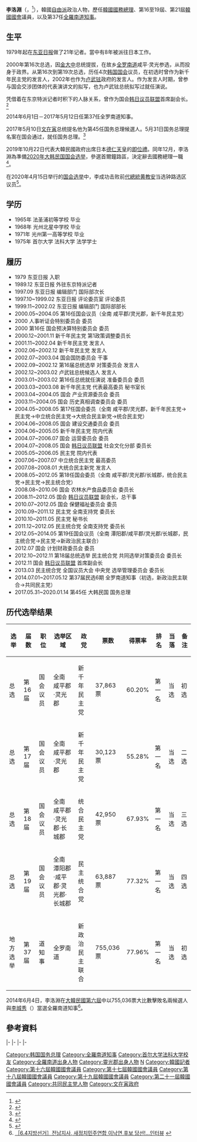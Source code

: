 {{Infobox_Officeholder
| name          = 李洛淵
| original_name = {{lang|ko|이낙연}}
| image         = South Korean Prime Minister Lee - 2017 (36235112603) (cropped).jpg
| office        = {{ROK}}第45任[[韓國國務總理|國務總理]]
| president     = [[文在寅|文在寅]]
| vicepremier   = {{list collapsed|[[柳一鎬|柳一鎬]]<br>{{link-ko|李俊植|이준식}}<br>[[金東兗|金東兗]]<br>{{link-ko|金相坤|김상곤}}<br>{{tsl|kr|홍남기|洪楠基}}<br>{{tsl|kr|유은혜|兪銀惠}}}}
| term_start    = 2017年5月31日
| term_end      = 2020年1月14日
| predecessor   = [[柳一鎬|柳一鎬]]{{small|（代理）}}
| successor     = [[丁世均|丁世均]]
| office1       = {{flagicon|South Korea}} 第16-19、21屆[[韓國國會|韓國國會]]議員
| term_start1   = 2020年5月31日
| term_end1     = 2021年9月15日
| successor1    = [[崔在亨|崔在亨]]
| constituency1 = [[首爾|首爾]][[鐘路區|鐘路區]]
| term_start2   = 2000年5月30日
| term_end2     = 2014年5月15日
| constituency2 = {{List collapsed|title=第16-19屆|1=[[全羅南道|全南]][[咸平郡|咸平郡]]、[[靈光郡|靈光郡]]<br>（第16、17屆）<br>[[全羅南道|全南]][[咸平郡|咸平郡]]、[[靈光郡|靈光郡]]、[[長城郡|長城郡]]<br>（第18屆）<br>[[全羅南道|全南]][[潭陽郡|潭陽郡]]、[[咸平郡|咸平郡]]、[[靈光郡|靈光郡]]、[[長城郡|長城郡]]<br>（第19屆）}}
| office3       = [[File:Flag_of_South_Jeolla_Province.svg|22px]] 第37任[[全羅南道知事|全羅南道知事]]
| term_start3   = 2014年7月1日
| term_end3     = 2017年5月12日
| predecessor3  = {{link-ko|朴晙瑩|박준영 (1946년)}}
| successor3    = 金甲燮{{small|（代理）}}<br>李在榮{{small|（代理）}}<br>[[金瑛錄|金瑛錄]]{{small|（正任）}}
| office4       = {{MPK}}第4任黨代表
| term_start4   = 2020年8月30日
| term_end4     = 2021年3月9日
| predecessor4  = [[李海瓚|李海瓚]]
| successor4    = [[金太年|金太年]]{{small|（代理）}}<br>[[都鍾煥|都鍾煥]]{{small|（非常對策委員長）}}
| birth_date    = {{birth date and age|1952|12|20}}
| birth_place   = {{KOR}}[[全羅南道|全羅南道]][[靈光郡|靈光郡]]{{tsl|kr|법성면|法聖面}}
| residence     = [[世宗特别自治市|世宗特别自治市]]
| spouse        = 金淑熙
| marriage_date =
| children      = 一子
| siblings      = 4子3女中 长子
| religion      = [[基督教|基督教]]
| nationality   = {{ROK}}
| party         = {{MPK}}
| otherparty    = {{List collapsed|[[新千年民主黨|新千年民主黨]]→<br>民主黨→<br>中道統合民主黨→<br>[[無黨籍|無黨籍]]→<br>[[大統合民主新黨|大統合民主新黨]]→<br>[[統合民主黨|統合民主黨]]→<br>民主黨→<br>[[民主統合黨|民主統合黨]]→<br>民主黨→<br>[[新政治民主聯合|新政治民主聯合]]}}
|signature      = Signature of Lee Nak-yeon.png
|signaturesize  = 30px
|predecessor=[[丁世均|丁世均]]}}

'''李洛淵'''（{{kor|이낙연|李洛淵|Lee Nak-Yeon}}，{{bd|1952年|12月20日|||catIdx=L李洛淵}}<ref name=li>{{Cite web |url=http://e2014.joins.com/candidate/candidate_info.aspx?candi_seq1=63&candi_seq2=&candi_seq3=&l_id=221 |title=2014 전국동시지방선거 - 중앙일보 |access-date=2014-11-04 |archive-url=https://web.archive.org/web/20141104144900/http://e2014.joins.com/candidate/candidate_info.aspx?candi_seq1=63&candi_seq2=&candi_seq3=&l_id=221 |archive-date=2014-11-04 |dead-url=yes }}</ref>），韓國[[自由派|自由派]]政治人物，歷任[[韓國國務總理|韓國國務總理]]、第16至19屆、第21屆[[韓國國會|韓國國會]]議員，以及第37任[[全羅南道|全羅南道]][[全羅南道知事|知事]]。

==生平 ==
1979年起在[[东亚日报|东亚日报]]做了21年记者。當中有8年被派往日本工作。

2000年第16次总选，因[[金大中|金大中]]总统提拔，在故乡[[全罗南道|全罗南道]]咸平·灵光参选，从而投身于政界。从第16次到第19次总选，历任4次[[韩国国会|韩国国会]]议员，在初选时曾作为新千年民主党的发言人，2002年也作为[[卢武铉|卢武铉]]政府的发言人。作为发言人时期，曾参与国会交涉团体的代表演讲文的拟写，也为卢武铉总统拟写过就任演说。

凭借着在东京特派记者时积下的人脉关系，曾作为国会[[日韩议员联盟|韩日议员联盟]]首席副会长。<ref>{{Cite web |url=http://www.yonhapnewstv.co.kr/MYH20170510010900038/?did=1825m |title=언론인서 4선 의원ㆍ도백 거쳐 총리 후보로…이낙연은 누구 |access-date=2017-07-03 |archive-date=2019-06-09 |archive-url=https://web.archive.org/web/20190609184402/http://www.yonhapnewstv.co.kr/MYH20170510010900038/?did=1825m |dead-url=no }}</ref>

2014年6月1日－2017年5月12日任第37任全罗南道知事。

2017年5月10日[[文在寅|文在寅]]总统提名他为第45任国务总理候選人。5月31日国务总理提名案在国会通过，就任国务总理。<ref>{{Cite web |url=http://www.hani.co.kr/arti/politics/politics_general/796991.html |title=［속보］이낙연 총리 임명동의안 국회 본회의 통과 |access-date=2017-05-31 |archive-date=2020-05-07 |archive-url=https://web.archive.org/web/20200507160753/http://www.hani.co.kr/arti/politics/politics_general/796991.html |dead-url=no }}</ref>

2019年10月22日代表大韓民國政府出席日本[[德仁天皇|德仁天皇]]的[[即位禮_(日本)|即位禮]]。同年12月，李洛淵為準備[[2020年大韩民国国会选举|2020年大韩民国国会选举]]，參選首爾鐘路區，決定辭去國務總理一職<ref>{{Cite web |url=http://news.stnn.cc/guoji/2019/1217/699607.shtml |title=韩"最长寿总理"将辞职 前国会议长丁世均有望出马 |access-date=2019-12-18 |archive-date=2020-09-29 |archive-url=https://web.archive.org/web/20200929204613/http://news.stnn.cc/guoji/2019/1217/699607.shtml |dead-url=no }}</ref>。

在2020年4月15日举行的[[2020年大韩民国国会选举|国会选举]]中，李成功击败前[[韓國總統|代總統]][[黄教安|黄教安]]当选钟路选区议员<Ref>
{{cite news|title=共同民主党李洛渊确定当选钟路选区国会议员|url=http://world.kbs.co.kr/service/news_view.htm?lang=c&Seq_Code=67474|publisher=KBS World|date=2020-04-15|accessdate=2020-04-16|archive-date=2020-05-07|archive-url=https://web.archive.org/web/20200507160803/http://world.kbs.co.kr/service/news_view.htm?lang=c&Seq_Code=67474|dead-url=no}}
</ref>。

==学历 ==
* 1965年 法圣浦初等学校 毕业
* 1968年 光州北星中学校 毕业
* 1971年 光州第一高等学校 毕业
* 1975年 首尔大学 法科大学 法学学士

==履历 ==
* 1979 东亚日报 入职
* 1989.12 东亚日报 外驻东京特派记者
* 1997.09 东亚日报 编辑部门 国际部次长
* 1997.10~1999.02 东亚日报 评论委员室 评论委员
* 1999.11~2002.02 东亚日报 编辑部门 国际部部长
* 2000.05~2004.05 第16任国会议员（全南 咸平郡/灵光郡，新千年民主党）
* 2000 人事听证会特别委员会 委员
* 2000 第16任 国会预决算特别委员会 委员
* 2000.12~2001.11 新千年民主党 第1政策调整委员长
* 2001.11~2002.04 新千年民主党 发言人
* 2002.06~2002.12 新千年民主党 发言人
* 2002.07~2003.04 国会国防委员会 干事
* 2002.09~2002.12 第16届总统选举 对策委员会 发言人
* 2002.12~2003.02 卢武铉总统候选人 发言人
* 2003.01~2003.02 第16任总统就任演说 准备委员会 委员
* 2003.03~2003.08 新千年民主党 代表最高委员 秘书室长
* 2003.04~2004.05 国会 产业资源委员会 委员
* 2003.11~2004.05 国会 历史真相调查委员会 委员
* 2004.05~2008.05 第17任国会委员（全南 咸平郡/灵光郡，新千年民主党→民主党→中立统合民主党→大统合民主新党→统合民主党）
* 2004.06~2008.05 国会 建设交通委员会 委员
* 2004.06~2005.05 新千年民主党 院内代表
* 2004.07~2006.07 国会 运营委员会 委员
* 2004.07~2008.05 国会 [[日韩议员联盟|韩日议员联盟]] 社会文化分部 委员长
* 2005.05~2006.05 民主党 院内代表
* 2007.06~2007.07 中立统合民主党 最高委员
* 2007.08~2008.01 大统合民主新党 发言人
* 2008.05~2012.05 第18任国会委员（全南 咸平郡/灵光郡/长城郡，统合民主党→民主党→民主统合党）
* 2008.08~2010.06 国会 农林水产食品委员会 委员长
* 2008.11~2012.05 国会 [[日韩议员联盟|韩日议员联盟]] 副会长，总干事
* 2010.07~2012.05 国会 保健福祉委员会 委员
* 2010.09~2011.12 民主党 全南支持党 委员长
* 2010.10~2011.05 民主党 秘书长
* 2011.12~2012.05 民主统合党 全南支持党 委员长
* 2012.05~2014.05 第19任国会议员（全南 潭阳郡/咸平郡/灵光郡/长城郡，民主统合党→民主党→新政治民主联合）
* 2012.07 国会 计划财政委员会 委员
* 2012.10~2012.11 第18届总统选举 民主统合党 共同选举对策委员会 委员长
* 2012.11 国会 [[日韩议员联盟|韩日议员联盟]] 首席副会长
* 2013.03 民主统合党 全国议员大会 中央党 选举管理委员会 委员长
* 2014.07.01~2017.05.12 第37届民选6期 全罗南道知事（初选，新政治民主联合→共同民主党）
* 2017.05.31~2020.01.14 第45任 大韩民国 国务总理

==历代选举结果==
{| style="width:75%; height:100px" border="1"
|- 
! 选举 !! 届数 !! 职位 !! 选举区域 !! 政党 !! 票数 !! 得票率 !! 排名 !! 当落 !! 备注
|-
| 总选 || 第16届 || 国会议员 || 全南 咸平郡·灵光郡 || 新千年民主党 || 37,863票 || 60.20% || 第一名 || 当选 || 初选
|-
| 总选 || 第17届 || 国会议员 || 全南 咸平郡·灵光郡 || 新千年民主党 || 30,123票 || 55.28% || 第一名 || 当选 || 二选
|-
| 总选 || 第18届 || 国会议员 || 全南 咸平郡·灵光郡·长城郡 || 统合民主党 || 42,950票 || 67.93% || 第一名 || 当选 || 三选
|- 
| 总选 || 第19届 || 国会议员 || 全南 潭阳郡·咸平郡·灵光郡·长城郡 || 民主统合党 || 63,887票 || 77.32% || 第一名 || 当选 || 四选
|-
| 地方选举 || 第37届 || 道知事 || 全罗南道 || 新政治民主联合 || 755,036票 || 77.96% || 第一名 || 当选 || 初选
|}

2014年6月4日，李洛淵在[[大韓民國第六屆地方選舉|大韓民國第六屆]]{{link-ko|大韓民國第六屆廣域地方自治團體長選舉|대한민국 제6회 지방 선거 광역자치단체장|廣域地方自治團體長選舉}}中以755,036票大比數擊敗名兩候選人{{link-ko|李重孝|이중효}}與[[李城秀|李城秀]]（{{lang-ko|이성수}}）當選全羅南道知事<ref>[http://www.vjtv.co.kr/sub_read.html?uid=13076&section=sc1 ［6.4지방선거］전남지사, 새정치민주연합 이낙연 후보 당선!...인터뷰] {{webarchive|url=https://web.archive.org/web/20141104171007/http://www.vjtv.co.kr/sub_read.html?uid=13076&section=sc1 |date=2014-11-04 }}</ref>。

==參考資料==
{{reflist}}

{{start box}}
{{s-gov}}
{{s-before|[[金仁坤|金仁坤]]}}
{{s-title|[[韓國國會|韓國國會]]{{link-ko|咸平郡國會議員|함평군의 국회의원|咸平郡}}及{{link-ko|靈光郡國會議員|영광군의 국회의원|靈光郡議員}}|2000年5月31日－2014年5月15日}}
{{s-after|rows=3|[[李介昊|李介昊]]|補選當選}}
|-
{{s-before|rows=2|{{link-ko|金孝錫|김효석 (1949년)}}}}
{{s-title|韓國國會{{link-ko|長城郡國會議員|장성군의 국회의원|長城郡議員}}|2008年5月31日－2014年5月15日}}
|-
{{s-title|韓國國會{{link-ko|潭陽郡國會議員|담양군의 국회의원|潭陽郡議員}}|2012年5月31日－2014年5月15日}}
|-
{{s-before|{{link-ko|朴晙瑩|박준영 (1946년)}}}}
{{s-title|{{link-ko|全羅南道知事列表|전라남도지사|全羅南道知事}}|2014年7月1日－2017年5月12日}}
{{s-aft|after=[[金甲燮|金甲燮]]<br>{{small|代理}}}}
|-
{{s-before|[[柳一鎬|柳一鎬]]（代理）}}
{{s-title|[[韓國國務總理|韓國國務總理]]|2017年5月31日－2020年1月14日}}
{{s-aft|after=[[丁世均|丁世均]]}}
{{end box}}

{{韩国国务总理}}

{{DEFAULTSORT:Lee Nak-yeon}}
[[Category:韩国国务总理|Category:韩国国务总理]]
[[Category:全羅南道知事|Category:全羅南道知事]]
[[Category:首尔大学法科大学校友|Category:首尔大学法科大学校友]]
[[Category:全羅南道出身人物|Category:全羅南道出身人物]]
[[Category:靈光郡出身人物|Category:靈光郡出身人物]]
[[Category:李姓|N]]
[[Category:韓國記者|Category:韓國記者]]
[[Category:第十六屆韓國國會議員|Category:第十六屆韓國國會議員]]
[[Category:第十七屆韓國國會議員|Category:第十七屆韓國國會議員]]
[[Category:第十八屆韓國國會議員|Category:第十八屆韓國國會議員]]
[[Category:第十九屆韓國國會議員|Category:第十九屆韓國國會議員]]
[[Category:第二十一屆韓國國會議員|Category:第二十一屆韓國國會議員]]
[[Category:共同民主党人物|Category:共同民主党人物]]
[[Category:文在寅政府|Category:文在寅政府]]